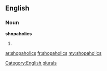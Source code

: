 ==English==

===Noun===
'''shopaholics'''

# {{plural of|[[shopaholic]]}}

[[Category:English plurals]]

[[ar:shopaholics]]
[[fr:shopaholics]]
[[my:shopaholics]]